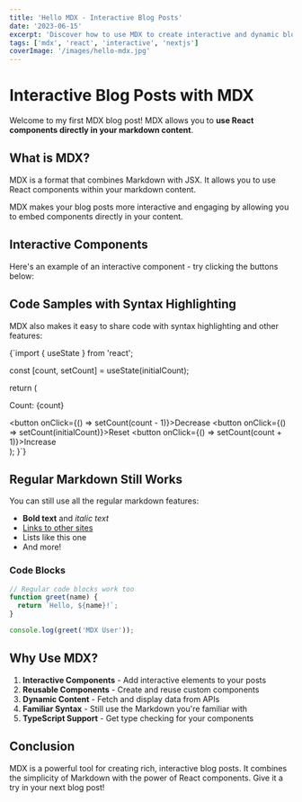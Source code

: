 ```yaml
---
title: 'Hello MDX - Interactive Blog Posts'
date: '2023-06-15'
excerpt: 'Discover how to use MDX to create interactive and dynamic blog posts with React components.'
tags: ['mdx', 'react', 'interactive', 'nextjs']
coverImage: '/images/hello-mdx.jpg'
---
```



# Interactive Blog Posts with MDX

Welcome to my first MDX blog post! MDX allows you to **use React components directly in your markdown content**.

## What is MDX?

MDX is a format that combines Markdown with JSX. It allows you to use React components within your markdown content.

<Info>
  MDX makes your blog posts more interactive and engaging by allowing you to embed components directly in your content.
</Info>

## Interactive Components

Here's an example of an interactive component - try clicking the buttons below:

<Counter initialCount={5} />

## Code Samples with Syntax Highlighting

MDX also makes it easy to share code with syntax highlighting and other features:

<CodeSample language="typescript" filename="examples/counter.tsx">
{`import { useState } from 'react';

  const [count, setCount] = useState(initialCount);
  
  return (
    <div className="counter">
      <p>Count: {count}</p>
      <button onClick={() => setCount(count - 1)}>Decrease</button>
      <button onClick={() => setCount(initialCount)}>Reset</button>
      <button onClick={() => setCount(count + 1)}>Increase</button>
    </div>
  );
}`}
</CodeSample>

## Regular Markdown Still Works

You can still use all the regular markdown features:

- **Bold text** and *italic text*
- [Links to other sites](https://mdxjs.com/)
- Lists like this one
- And more!

### Code Blocks

```javascript
// Regular code blocks work too
function greet(name) {
  return `Hello, ${name}!`;
}

console.log(greet('MDX User'));
```

## Why Use MDX?

1. **Interactive Components** - Add interactive elements to your posts
2. **Reusable Components** - Create and reuse custom components
3. **Dynamic Content** - Fetch and display data from APIs
4. **Familiar Syntax** - Still use the Markdown you're familiar with
5. **TypeScript Support** - Get type checking for your components

## Conclusion

MDX is a powerful tool for creating rich, interactive blog posts. It combines the simplicity of Markdown with the power of React components. Give it a try in your next blog post! 